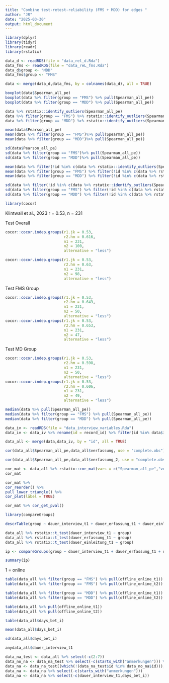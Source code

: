 ---
title: "Combine test-retest-reliability (FMS + MDD) for edges "
author: "JR"
date: "2025-03-30"
output: html_document
---


```{r}
library(dplyr)
library(tidyr)
library(readr)
library(rstatix)
```


```{r}
data_d <- readRDS(file = "data_rel_d.Rda")
data_fms <- readRDS(file = "data_reL_fms.Rda")
data_d$group <- "MDD"
data_fms$group <- "FMS"
```



```{r}
data <- merge(data_d,data_fms, by = colnames(data_d), all = TRUE)
```



```{r}
boxplot(data$Spearman_all_pe)
boxplot(data %>% filter(group == "FMS") %>% pull(Spearman_all_pe))
boxplot(data %>% filter(group == "MDD") %>% pull(Spearman_all_pe))
```


```{r}
data %>% rstatix::identify_outliers(Spearman_all_pe)
data %>% filter(group == "FMS") %>% rstatix::identify_outliers(Spearman_all_pe)
data %>% filter(group == "MDD") %>% rstatix::identify_outliers(Spearman_all_pe)
```


```{r}
mean(data$Pearson_all_pe)
mean(data %>% filter(group == "FMS")%>% pull(Spearman_all_pe))
mean(data %>% filter(group == "MDD")%>% pull(Spearman_all_pe))
```

```{r}
sd(data$Pearson_all_pe)
sd(data %>% filter(group == "FMS")%>% pull(Spearman_all_pe))
sd(data %>% filter(group == "MDD")%>% pull(Spearman_all_pe))
```


```{r}
mean(data %>% filter(!id %in% c(data %>% rstatix::identify_outliers(Spearman_all_pe) %>% pull(id))) %>% pull(Spearman_all_pe)) 
mean(data %>% filter(group == "FMS") %>% filter(!id %in% c(data %>% rstatix::identify_outliers(Spearman_all_pe) %>% pull(id))) %>% pull(Spearman_all_pe)) 
mean(data %>% filter(group == "MDD") %>% filter(!id %in% c(data %>% rstatix::identify_outliers(Spearman_all_pe) %>% pull(id))) %>% pull(Spearman_all_pe)) 
```

```{r}
sd(data %>% filter(!id %in% c(data %>% rstatix::identify_outliers(Spearman_all_pe) %>% pull(id))) %>% pull(Spearman_all_pe)) 
sd(data %>% filter(group == "FMS") %>% filter(!id %in% c(data %>% rstatix::identify_outliers(Spearman_all_pe) %>% pull(id))) %>% pull(Spearman_all_pe)) 
sd(data %>% filter(group == "MDD") %>% filter(!id %in% c(data %>% rstatix::identify_outliers(Spearman_all_pe) %>% pull(id))) %>% pull(Spearman_all_pe)) 
```



```{r}
library(cocor)
```
Klintwall et al., 2023 r = 0.53, n = 231


Test Overall 
```{r}
cocor::cocor.indep.groups(r1.jk = 0.53,
                          r2.hm = 0.616,
                          n1 = 231,
                          n2 = 100,
                          alternative = "less")

cocor::cocor.indep.groups(r1.jk = 0.53,
                          r2.hm = 0.63,
                          n1 = 231,
                          n2 = 98,
                          alternative = "less")
```

Test FMS Group
```{r}
cocor::cocor.indep.groups(r1.jk = 0.53,
                          r2.hm = 0.643,
                          n1 = 231,
                          n2 = 50,
                          alternative = "less")
cocor::cocor.indep.groups(r1.jk = 0.53,
                          r2.hm = 0.653,
                          n1 = 231,
                          n2 = 47,
                          alternative = "less")
```


Test MD Group
```{r}
cocor::cocor.indep.groups(r1.jk = 0.53,
                          r2.hm = 0.598,
                          n1 = 231,
                          n2 = 50,
                          alternative = "less")
cocor::cocor.indep.groups(r1.jk = 0.53,
                          r2.hm = 0.606,
                          n1 = 231,
                          n2 = 49,
                          alternative = "less")
```



```{r}
median(data %>% pull(Spearman_all_pe)) 
median(data %>% filter(group == "FMS") %>% pull(Spearman_all_pe)) 
median(data %>% filter(group == "MDD") %>% pull(Spearman_all_pe)) 
```


```{r}
data_iv <- readRDS(file = "data_interview_variables.Rda")
data_iv <- data_iv %>% rename(id = record_id) %>% filter(id %in% data$id)
```




```{r}
data_all <- merge(data,data_iv, by = "id", all = TRUE)
```


```{r}
cor(data_all$Spearman_all_pe,data_all$verfassung, use = "complete.obs")
```

```{r}
cor(data_all$Spearman_all_pe,data_all$verfassung_2, use = "complete.obs")
```


```{r}
cor_mat <- data_all %>% rstatix::cor_mat(vars = c("Spearman_all_pe","verfassung","verfassung_2")) 
cor_mat
```


```{r}
cor_mat %>%
cor_reorder() %>%
pull_lower_triangle() %>%
cor_plot(label = TRUE)
```

```{r}
cor_mat %>% cor_get_pval()
```


```{r}
library(compareGroups)
```


```{r}
descrTable(group ~ dauer_interview_t1 + dauer_erfassung_t1 + dauer_einleitung_t1, data = data_all )
```
```{r}
data_all %>% rstatix::t_test(dauer_interview_t1 ~ group)
data_all %>% rstatix::t_test(dauer_erfassung_t1 ~ group)
data_all %>% rstatix::t_test(dauer_einleitung_t1 ~ group)
```


```{r}
ip <- compareGroups(group ~ dauer_interview_t1 + dauer_erfassung_t1 + dauer_einleitung_t1, data = data_all )
```

```{r}
summary(ip)
```



1 = online 
```{r}
table(data_all %>% filter(group == "FMS") %>% pull(offline_online_t1))
table(data_all %>% filter(group == "FMS") %>% pull(offline_online_t2))
```


```{r}
table(data_all %>% filter(group == "MDD") %>% pull(offline_online_t1))
table(data_all %>% filter(group == "MDD") %>% pull(offline_online_t2))
```



```{r}
table(data_all %>% pull(offline_online_t1))
table(data_all %>% pull(offline_online_t2))
```


```{r}
table(data_all$days_bet_i)
```
```{r}
mean(data_all$days_bet_i)
```
```{r}
sd(data_all$days_bet_i)
```


```{r}
anydata_all$dauer_interview_t1
```


```{r}
data_na_test <- data_all %>% select(-c(2:7))
data_no_na <- data_na_test %>% select(-c(starts_with("anmerkungen"))) %>% drop_na()
data_na <- data_na_test[(which(!(data_na_test$id %in% data_no_na$id))),]
data_na <- data_na %>% select(-c(starts_with("anmerkungen")))
data_na <- data_na %>% select(-c(dauer_interview_t1,days_bet_i))
```























